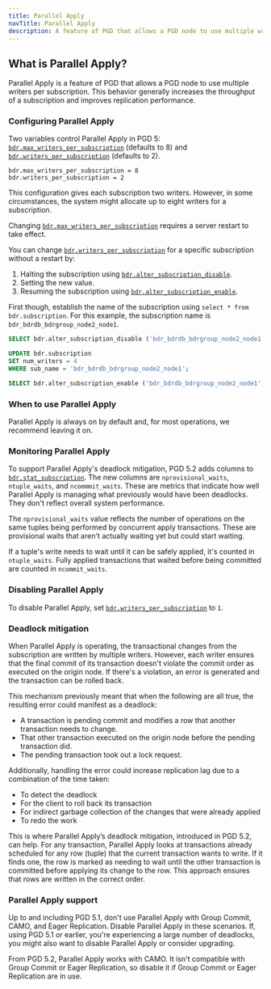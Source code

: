 ```yaml
---
title: Parallel Apply
navTitle: Parallel Apply
description: A feature of PGD that allows a PGD node to use multiple writers per subscription.
---
```


## What is Parallel Apply?

Parallel Apply is a feature of PGD that allows a PGD node to use multiple
writers per subscription. This behavior generally increases the throughput of a
subscription and improves replication performance.

### Configuring Parallel Apply

Two variables control Parallel Apply in PGD 5:
[`bdr.max_writers_per_subscription`](/pgd/5/reference/pgd-settings#bdrmax_writers_per_subscription)
(defaults to 8) and
[`bdr.writers_per_subscription`](/pgd/5/reference/pgd-settings#bdrwriters_per_subscription)
(defaults to 2).

```plain
bdr.max_writers_per_subscription = 8
bdr.writers_per_subscription = 2
```

This configuration gives each subscription two writers. However, in some
circumstances, the system might allocate up to eight writers for a subscription.

Changing [`bdr.max_writers_per_subscription`](/pgd/5/reference/pgd-settings#bdrmax_writers_per_subscription)
requires a server restart to take effect.

You can change
[`bdr.writers_per_subscription`](/pgd/5/reference/pgd-settings#bdrwriters_per_subscription)
for a specific subscription without a restart by:

1. Halting the subscription using
   [`bdr.alter_subscription_disable`](/pgd/5/reference/nodes-management-interfaces#bdralter_subscription_disable).
1. Setting the new value.
1. Resuming the subscription using
   [`bdr.alter_subscription_enable`](/pgd/5/reference/nodes-management-interfaces#bdralter_subscription_enable). 


First though, establish the name of the subscription using `select * from
bdr.subscription`. For this example, the subscription name is
`bdr_bdrdb_bdrgroup_node2_node1`.

```sql
SELECT bdr.alter_subscription_disable ('bdr_bdrdb_bdrgroup_node2_node1');

UPDATE bdr.subscription
SET num_writers = 4
WHERE sub_name = 'bdr_bdrdb_bdrgroup_node2_node1';

SELECT bdr.alter_subscription_enable ('bdr_bdrdb_bdrgroup_node2_node1');
```

### When to use Parallel Apply

Parallel Apply is always on by default and, for most operations, we recommend leaving it on.

### Monitoring Parallel Apply

To support Parallel Apply's deadlock mitigation, PGD 5.2 adds columns to
[`bdr.stat_subscription`](/pgd/5/reference/catalogs-visible#bdrstat_subscription).
The new columns are `nprovisional_waits`, `ntuple_waits`, and `ncommmit_waits`.
These are metrics that indicate how well Parallel Apply is managing what
previously would have been deadlocks. They don't reflect overall system
performance.

The `nprovisional_waits` value reflects the number of operations on the same
tuples being performed by concurrent apply transactions. These are provisional
waits that aren't actually waiting yet but could start waiting.

If a tuple's write needs to wait until it can be safely applied, it's counted in
`ntuple_waits`. Fully applied transactions that waited before being committed
are counted in `ncommit_waits`.

### Disabling Parallel Apply

To disable Parallel Apply, set [`bdr.writers_per_subscription`](/pgd/5/reference/pgd-settings#bdrwriters_per_subscription) to `1`.

### Deadlock mitigation

When Parallel Apply is operating, the transactional changes from the
subscription are written by multiple writers. However, each writer ensures that
the final commit of its transaction doesn't violate the commit order as executed
on the origin node. If there's a violation, an error is generated and the
transaction can be rolled back.

This mechanism previously meant that when the following are all true, the
resulting error could manifest as a deadlock:

- A transaction is pending commit and modifies a row that another transaction needs to change. 
- That other transaction executed on the origin node before the pending transaction did.
- The pending transaction took out a lock request.

Additionally, handling the error could increase replication lag due to a
combination of the time taken:

- To detect the deadlock
- For the client to roll back its transaction
- For indirect garbage collection of the changes that were already applied
- To redo the work

This is where Parallel Apply’s deadlock mitigation, introduced in PGD 5.2, can
help. For any transaction, Parallel Apply looks at transactions already
scheduled for any row (tuple) that the current transaction wants to write. If it
finds one, the row is marked as needing to wait until the other transaction is
committed before applying its change to the row. This approach ensures that rows
are written in the correct order. 

<!-- ### On-demand dedicated writer

In PGD 5.4, an on-demand writer mechanism was added to Parallel Apply. This
handles the commit phase of prepared GROUP COMMIT transactions by dedicating a
writer to participate in the commit confirmation of the GROUP COMMIT. Doing so
enables the continued free flow of non GROUP COMMIT transactions through
remaining Parallel Apply writers while ensuring consistency for the GROUP
COMMIT. -->

### Parallel Apply support

Up to and including PGD 5.1, don't use Parallel Apply with Group Commit, CAMO, and Eager Replication. Disable Parallel Apply in these scenarios. If, using PGD 5.1 or earlier, you're experiencing a large number of deadlocks, you might also want to disable Parallel Apply or consider upgrading.

From PGD 5.2, Parallel Apply works with CAMO. It isn't compatible with Group Commit or Eager Replication, so disable it if Group Commit or Eager Replication are in use. 
